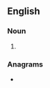 ==English==

===Noun===
{{head|en|noun plural form}}

# {{plural of|covert|lang=en}}

===Anagrams===
* {{anagrams|en|a=ceorstv|corvets|vectors}}
